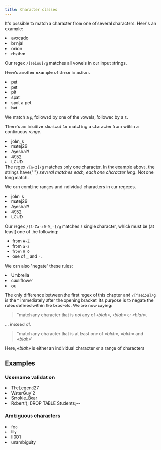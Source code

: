 ```yaml
---
title: Character classes
---
```


It's possible to match a character from one of several characters. Here's an example:

<Example regex={/[aeiou]/g}>
    <li>avocado</li>
    <li>brinjal</li>
    <li>onion</li>
    <li>rhythm</li>
</Example>

Our regex `/[aeiou]/g` matches all vowels in our input strings.

Here's another example of these in action:

<Example regex={/p[aeiou]t/g}>
    <li>pat</li>
    <li>pet</li>
    <li>pit</li>
    <li>spat</li>
    <li>spot a pet</li>
    <li>bat</li>
</Example>

We match a `p`, followed by one of the vowels, followed by a `t`.

There's an intuitive shortcut for matching a character from within a continuous _range_.

<Example regex={/[a-z]/g}>
    <li>john_s</li>
    <li>matej29</li>
    <li>Ayesha?!</li>
    <li>4952</li>
    <li>LOUD</li>
</Example>
<Warning>
    The regex <code>/[a-z]/g</code> matches only one character. In the example
    above, the strings have{" "}
    <em>several matches each, each one character long</em>. Not one long match.
</Warning>

We can combine ranges and individual characters in our regexes.

<Example regex={/[A-Za-z0-9_-]/g}>
    <li>john_s</li>
    <li>matej29</li>
    <li>Ayesha?!</li>
    <li>4952</li>
    <li>LOUD</li>
</Example>

Our regex `/[A-Za-z0-9_-]/g` matches a single character, which must be (at least) one of the following:

-   from `A-Z`
-   from `a-z`
-   from `0-9`
-   one of `_` and `-`.

We can also "negate" these rules:

<Example regex={/[^aeiou]/g}>
    <li>Umbrella</li>
    <li>cauliflower</li>
    <li>ou</li>
</Example>

The only difference between the first regex of this chapter and `/[^aeiou]/g` is the `^` immediately after the opening bracket. Its purpose is to negate the rules defined within the brackets. We are now saying:

> "match any character that is _not_ any of _«blah»_, _«blah»_ or _«blah»_.

… instead of:

> "match any character that is at least one of _«blah»_, _«blah»_ and _«blah»_"

Here, _«blah»_ is either an individual character or a range of characters.

## Examples

### Username validation

<Example regex={/^[a-zA-Z_0-9-]+$/g}>
    <li>TheLegend27</li>
    <li>WaterGuy12</li>
    <li>Smokie_Bear</li>
    <li>Robert'); DROP TABLE Students;--</li>
</Example>

### Ambiguous characters

<Example regex={/[^A-HJ-NP-Za-kmnp-z2-9]/g}>
    <li>foo</li>
    <li>lily</li>
    <li>lI0O1</li>
    <li>unambiguity</li>
</Example>
